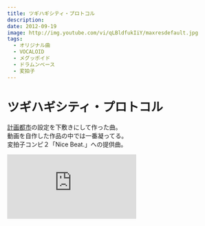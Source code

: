 ```yaml
---
title: ツギハギシティ・プロトコル
description:
date: 2012-09-19
image: http://img.youtube.com/vi/qLBldfukIiY/maxresdefault.jpg
tags:
  - オリジナル曲
  - VOCALOID
  - メグッポイド
  - ドラムンベース
  - 変拍子
---
```


# ツギハギシティ・プロトコル

[計画都市](./01_scriptedcity/)の設定を下敷きにして作った曲。  
動画を自作した作品の中では一番凝ってる。  
変拍子コンピ２「Nice Beat.」への提供曲。

<iframe
  width={312}
  height={176}
  src="https://ext.nicovideo.jp/thumb/sm18920639"
  scrolling="no"
  style={{ border: "solid 1px #ccc" }}
  frameBorder={0}
/>

<iframe
  width={560}
  height={315}
  src="https://www.youtube.com/embed/qLBldfukIiY"
  frameBorder={0}
  allow="autoplay; encrypted-media"
  allowFullScreen=""
/>

## 収録 CD

### オリジナルアルバム

|                                   青の研究                                    |
| :---------------------------------------------------------------------------: |
| [![青の研究](/covers/studyinblue_cover.png)](../../discography/astudyinblue/) |

## 歌詞

<details>
<summary>クリックして表示</summary>
地に落ちた白露の様に　いつもの道に開いた陥穽  
気付いたときにはもう　暗い夜道に迷い込んでた  
向けられた幾つもの目が　嘲りと好奇を投げかける  
背に刺さる視線に怯え　とにかく何処かへ走り出した

ツギハギでイビツなルール　交わす言葉に真意は無く  
安寧は語るに落ちた　嘘に沈む虚構の地

闇に浮く街に　偽に染まった朝が来る  
良識を忘れて　陽が昇る  
痛くない腹を　探り合って茶化すのさ  
余計な感情を無くした　ココロ

良く晴れた蒼天の雲　見慣れた顔にふと出くわして  
いつもの笑みで平然と　「なんだ君も来てたんだ」って  
引きずり込まれるように　訳も解らずここに居る  
僕の心の霧も　少し晴れたような気がしたんだ

ボロボロでヒクツな意識　針の筵から連れ出して  
空っぽの人形のワルツ　理知を謗るイデオロギー

朱に染まる街に　人を食った夜が来る  
不条理を残して　陽が落ちる  
ありふれた夢を　騙り合って生きるのさ  
見せかけの仮面に隠した　ココロ

歪んだこの世界に　日常へ続く扉　  
垂らされた蜘蛛の糸に　疑いはもう晴れた  
その先には　いつもの空

騙された街を　信じちゃってどーすんのさ？  
呟きを聞くのは　夜の闇  
眠るような君に　砂を蹴って歩き出す  
視てたのは　無言の天の川

欠けた月のように　尖りきったこの場所で  
いつだって仔羊は　馬鹿を見る  
この街は明日を　奪い合って進むのさ  
擦れ違う幾千の冷たい　ケモノ

</details>
